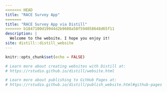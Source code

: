 ```yaml
---
<<<<<<< HEAD
title: "RACE Survey App"
=======
title: "RACE Survey App via Distill"
>>>>>>> b1847100d19944d2b9608a58f594058648d65f11
description: |
  Welcome to the website. I hope you enjoy it!
site: distill::distill_website
---
```


```r
knitr::opts_chunk$set(echo = FALSE)

# Learn more about creating websites with Distill at:
# https://rstudio.github.io/distill/website.html

# Learn more about publishing to GitHub Pages at:
# https://rstudio.github.io/distill/publish_website.html#github-pages

```

